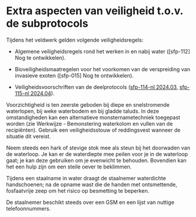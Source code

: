 # Extra aspecten van veiligheid t.o.v. de subprotocols

Tijdens het veldwerk gelden volgende veiligheidsregels:

-   Algemene veiligheidsregels rond het werken in en nabij water ([sfp-112] Nog te ontwikkelen).

-   Bioveiligheidsmaatregelen voor het voorkomen van de verspreiding van invasieve exoten ([sfp-015] Nog te ontwikkelen).

-   Veiligheidsvoorschriften van de deelprotocols ([sfp-114-nl 2024.03](../2024.03/index.html), [sfp-115-nl 2024.04](../2024.04/index.html)).

Voorzichtigheid is ten zeerste geboden bij diepe en snelstromende waterlopen, bij weke waterbodem en bij gladde taluds.
In deze omstandigheden kan een alternatieve monsternametechniek toegepast worden (zie Werkwijze - Bemonstering waterkolom en vullen van de recipiënten).
Gebruik een veiligheidsstouw of reddingsvest wanneer de situatie dit vereist.

Neem steeds een hark of stevige stok mee als steun bij het doorwaden van de waterloop.
Je kan er de waterdiepte mee peilen voor je in de waterloop gaat; je kan deze gebruiken om je evenwicht te behouden.
Bovendien kan het een hulp zijn om een steile oever te beklimmen.

Tijdens een staalname in water draagt de staalnemer waterdichte handschoenen; na de opname wast die de handen met ontsmettende, fosfaatvrije zeep om het risico op besmetting te beperken.

De staalnemer beschikt steeds over een GSM en een lijst van nuttige telefoonnummers.
